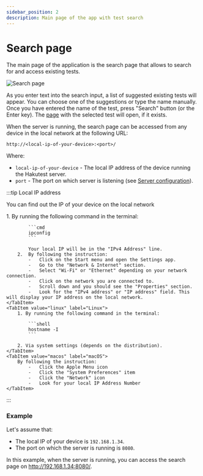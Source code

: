 ```yaml
---
sidebar_position: 2
description: Main page of the app with test search
---
```



# Search page

The main page of the application is the search page that allows to search for and access existing tests.

![Search page](./img/search.png)

As you enter text into the search input, a list of suggested existing tests will appear. You can choose one of the suggestions or type the name manually. Once you have entered the name of the test, press "Search" button (or the Enter key). The [page](/docs/app/test-page) with the selected test will open, if it exists.

When the server is running, the search page can be accessed from any device in the local network at the following URL:

`http://<local-ip-of-your-device>:<port>/`

Where:

-   `local-ip-of-your-device` - The local IP address of the device running the Hakutest server.
-   `port` - The port on which server is listening (see [Server configuration](/docs/configuration/server#port)).

:::tip Local IP address

You can find out the IP of your device on the local network

<Tabs>
    <TabItem value="windows" label="Windows" default>
        1.  By running the following command in the terminal:

            ```cmd
            ipconfig
            ```

            Your local IP will be in the "IPv4 Address" line.
        2.  By following the instruction:
            -   Click on the Start menu and open the Settings app.
            -   Go to the "Network & Internet" section.
            -   Select "Wi-Fi" or "Ethernet" depending on your network connection.
            -   Click on the network you are connected to.
            -   Scroll down and you should see the "Properties" section.
            -   Look for the "IPv4 address" or "IP address" field. This will display your IP address on the local network.
    </TabItem>
    <TabItem value="linux" label="Linux">
        1. By running the following command in the terminal:

            ```shell
            hostname -I
            ```

        2. Via system settings (depends on the distribution).
    </TabItem>
    <TabItem value="macos" label="macOS">
        By following the instruction:
            -   Click the Apple Menu icon
            -   Click the "System Preferences" item
            -   Click the "Network" icon
            -   Look for your local IP Address Number
    </TabItem>
</Tabs>

:::

### Example

Let's assume that:

-   The local IP of your device is `192.168.1.34`.
-   The port on which the server is running is `8080`.

In this example, when the server is running, you can access the search page on http://192.168.1.34:8080/.
